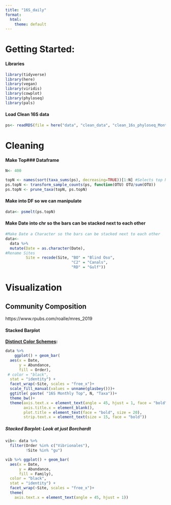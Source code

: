 ```yaml
---
title: "16S_daily"
format:
  html:
    theme: default
---
```


# Getting Started:

#### Libraries

```r
library(tidyverse)
library(here)
library(vegan)
library(viridis)
library(cowplot)
library(phyloseq)
library(pals)
```

#### Load Clean 16S data

```r
ps<- readRDS(file = here("data", "clean_data", "clean_16s_phyloseq_Monthly.rds"))
```

# Cleaning

#### Make Top### Dataframe

```r
N<- 400
```

```r
topN <- names(sort(taxa_sums(ps), decreasing=TRUE))[1:N] #Selects top N to look at
ps.topN <- transform_sample_counts(ps, function(OTU) OTU/sum(OTU))
ps.topN <- prune_taxa(topN, ps.topN)
```

#### Make into DF so we can manipulate

```r
data<- psmelt(ps.topN)
```

#### Make Date into chr so the bars can be stacked next to each other

```r
#Make Date a Character so the bars can be stacked next to each other
data<-
  data %>%
  mutate(Date = as.character(Date),
#Rename Sites
         Site = recode(Site, "BO" = "Blind Oso",
                             "C2" = "Canals",
                             "RD" = "Gulf"))
```

#### 

# Visualization

## Community Composition

https://www.rpubs.com/roalle/mres_2019

#### Stacked Barplot

[**Distinct Color Schemes**](https://stackoverflow.com/questions/9563711/r-color-palettes-for-many-data-classes)**:**

```r
data %>% 
    ggplot() + geom_bar(
  aes(x = Date,
      y = Abundance,
      fill = Order),
 # color = "black",
  stat = "identity") +
  facet_wrap(~Site, scales = "free_x")+
  scale_fill_manual(values = unname(glasbey()))+
  ggtitle( paste( "16S Monthly Top", N, "Taxa"))+
  theme_bw()+
  theme(axis.text.x = element_text(angle = 45, hjust = 1, face = "bold", size = 13),
        axis.title.x = element_blank(),
        plot.title = element_text(face = "bold", size = 20),
        strip.text.x = element_text(size = 15, face = "bold"))
```

##### Stacked Barplot: Look at just Borchardt

```r
vib<- data %>% 
  filter(Order %in% c("Vibrionales"),
         !Site %in% "gu") 

vib %>% ggplot() + geom_bar(
  aes(x = Date,
      y = Abundance,
      fill = Family),
  color = "black",
  stat = "identity") +
  facet_wrap(~Site, scales = "free_x")+
  theme(
    axis.text.x = element_text(angle = 45, hjust = 1))
```

## 

